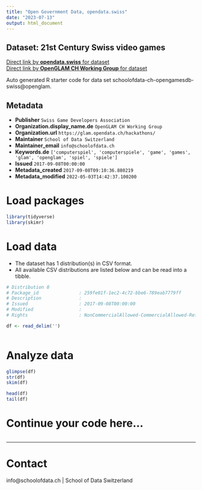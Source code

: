 ```yaml
---
title: "Open Government Data, opendata.swiss"
date: "2023-07-13"
output: html_document
---
```


## Dataset: 21st Century Swiss video games



[Direct link by **opendata.swiss** for dataset](https://opendata.swiss/de/dataset/21st-century-swiss-video-games)<br>
[Direct link by **OpenGLAM CH Working Group** for dataset](https://github.com/schoolofdata-ch/opengamesdb-swiss)

Auto generated R starter code for data set schoolofdata-ch-opengamesdb-swiss@openglam.

## Metadata

- **Publisher** `Swiss Game Developers Association`
- **Organization.display_name.de** `OpenGLAM CH Working Group`
- **Organization.url** `https://glam.opendata.ch/hackathons/`
- **Maintainer** `School of Data Switzerland`
- **Maintainer_email** `info@schoolofdata.ch`
- **Keywords.de** `['computerspiel', 'computerspiele', 'game', 'games', 'glam', 'openglam', 'spiel', 'spiele']`
- **Issued** `2017-09-08T00:00:00`
- **Metadata_created** `2017-09-08T09:10:36.880219`
- **Metadata_modified** `2022-05-03T14:42:37.100200`


# Load packages

```r

library(tidyverse)
library(skimr)

```

# Load data

-   The dataset has 1 distribution(s) in CSV format.
-   All available CSV distributions are listed below and can be read into a tibble.

```r

# Distribution 0
# Package_id               : 259fe01f-1ec2-4c72-bbe6-789eab7779ff
# Description              : 
# Issued                   : 2017-09-08T00:00:00
# Modified                 : 
# Rights                   : NonCommercialAllowed-CommercialAllowed-ReferenceNotRequired

df <- read_delim('')



```

# Analyze data

```r

glimpse(df)
str(df)
skim(df)

head(df)
tail(df)

```

# Continue your code here...

```r

```

------------------------------------------------------------------------

# Contact

info@schoolofdata.ch | School of Data Switzerland

